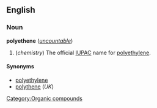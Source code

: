 ==English==
===Noun===
'''polyethene''' (''[[uncountable]]'')

#(''chemistry'') The official [[IUPAC]] name for [[polyethylene]].<!--A type of [[polymer]] whose molecules consist of many [[ethene]] [[monomer]] units bonded together.-->

====Synonyms====
*[[polyethylene]]
*[[polythene]] (''UK'')

[[Category:Organic compounds]]